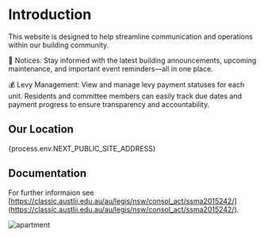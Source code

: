 # Introduction
 
This website is designed to help streamline communication and operations within our building community.

📌 Notices: Stay informed with the latest building announcements, upcoming maintenance, and important event reminders—all in one place.

💰 Levy Management: View and manage levy payment statuses for each unit. Residents and committee members can easily track due dates and payment progress to ensure transparency and accountability.

## Our Location  
<p>{process.env.NEXT_PUBLIC_SITE_ADDRESS}</p>

## Documentation

For further informaion see [https://classic.austlii.edu.au/au/legis/nsw/consol_act/ssma2015242/](https://classic.austlii.edu.au/au/legis/nsw/consol_act/ssma2015242/).

![apartment](/apartment.png)

